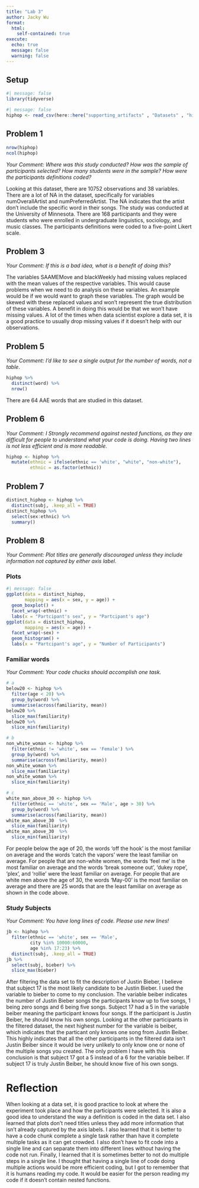 ```yaml
---
title: "Lab 3"
author: Jacky Wu
format: 
  html:
    self-contained: true
execute: 
  echo: true
  message: false
  warning: false
---
```


## Setup

```r
#| message: false
library(tidyverse)
```

```r
#| message: false
hiphop <- read_csv(here::here("supporting_artifacts" , "Datasets" , "hiphop.csv"))
```

## Problem 1

```r
nrow(hiphop)
ncol(hiphop)
```

*Your Comment: Where was this study conducted? How was the sample of participants selected? How many students were in the sample? How were the participants definitions coded?*

Looking at this dataset, there are 10752 observations and 38 variables. There are a lot of NA in the dataset, specifically for variables numOverallArtist and numPreferredArtist. The NA indicates that the artist don't include the specific word in their songs. The study was conducted at the University of Minnesota. There are 168 participants and they were students who were enrolled in undergraduate linguistics, sociology, and music classes. The participants definitions were coded to a five-point Likert scale.

## Problem 3

*Your Comment: If this is a bad idea, what is a benefit of doing this?*

The variables SAAMEMove and blackWeekly had missing values replaced with the mean values of the respective variables. This would cause problems when we need to do analysis on these variables. An example would be if we would want to graph these variables. The graph would be skewed with these replaced values and won't represent the true distribution of these variables. A benefit in doing this would be that we won't have missing values. A lot of the times when data scientist explore a data set, it is a good practice to usually drop missing values if it doesn't help with our observations.

## Problem 5

*Your Comment: I'd like to see a single output for the number of words, not a table*.

```r
hiphop %>% 
  distinct(word) %>% 
  nrow()
```

There are 64 AAE words that are studied in this dataset.

## Problem 6

*Your Comment: I Strongly recommend against nested functions, as they are difficult for people to understand what your code is doing. Having two lines is not less efficient and is more readable.*

```r
hiphop <- hiphop %>% 
  mutate(ethnic = ifelse(ethnic == 'white', "white", "non-white"),
         ethnic = as.factor(ethnic))
```

## Problem 7

```r
distinct_hiphop <- hiphop %>%
  distinct(subj, .keep_all = TRUE) 
distinct_hiphop %>% 
  select(sex:ethnic) %>% 
  summary()
```

## Problem 8

*Your Comment: Plot titles are generally discouraged unless they include information not captured by either axis label*.

### Plots

```r
#| message: false
ggplot(data = distinct_hiphop, 
       mapping = aes(x = sex, y = age)) +
  geom_boxplot() +
  facet_wrap(~ethnic) +
  labs(x = "Partcipant's sex", y = "Partcipant's age")
ggplot(data = distinct_hiphop, 
       mapping = aes(x = age)) +
  facet_wrap(~sex) +
  geom_histogram() +
  labs(x = "Partcipant's age", y = "Number of Participants")
```

### Familiar words

*Your Comment: Your code chucks should accomplish one task.*

```r
# a
below20 <- hiphop %>% 
  filter(age < 20) %>% 
  group_by(word) %>%
  summarise(across(familiarity, mean)) 
below20 %>% 
  slice_max(familiarity)
below20 %>% 
  slice_min(familiarity)
```

```r
# b
non_white_woman <- hiphop %>% 
  filter(ethnic != 'white', sex == 'Female') %>% 
  group_by(word) %>%
  summarise(across(familiarity, mean))
non_white_woman %>% 
  slice_max(familiarity)
non_white_woman %>% 
  slice_min(familiarity)
```

```r
# c
white_man_above_30 <- hiphop %>% 
  filter(ethnic == 'white', sex == 'Male', age > 30) %>% 
  group_by(word) %>%
  summarise(across(familiarity, mean))
white_man_above_30  %>% 
  slice_max(familiarity)
white_man_above_30  %>%
  slice_min(familiarity)
```

For people below the age of 20, the words 'off the hook' is the most familiar on average and the words 'catch the vapors' were the least familiar on average. For people that are non-white women, the words 'feel me' is the most familiar on average and the words 'break someone out', 'dukey rope', 'plex', and 'rollie' were the least familiar on average. For people that are white men above the age of 30, the words 'May-00' is the most familiar on average and there are 25 words that are the least familiar on average as shown in the code above.

### Study Subjects

*Your Comment: You have long lines of code. Please use new lines!*

```r
jb <- hiphop %>% 
  filter(ethnic == 'white', sex == 'Male', 
         city %in% 10000:60000, 
         age %in% 17:23) %>% 
  distinct(subj, .keep_all = TRUE) 
jb %>% 
  select(subj, bieber) %>% 
  slice_max(bieber)
```

After filtering the data set to fit the description of Justin Bieber, I believe that subject 17 is the most likely candidate to be Justin Bieber. I used the variable to bieber to come to my conclusion. The variable beiber indicates the number of Justin Bieber songs the participants know up to five songs, 1 being zero songs and 6 being five songs. Subject 17 had a 5 in the variable beiber meaning the participant knows four songs. If the participant is Justin Beiber, he should know his own songs. Looking at the other participants in the filtered dataset, the next highest number for the variable is beiber, which indicates that the particant only knows one song from Justin Beiber. This highly indicates that all the other participants in the filtered data isn't Justin Beiber since it would be ivery unlikely to only know one or none of the multiple songs you created. The only problem I have with this conclusion is that subject 17 got a 5 instead of a 6 for the variable beiber. If subject 17 is truly Justin Beiber, he should know five of his own songs.

# Reflection

When looking at a data set, it is good practice to look at where the experiment took place and how the participants were selected. It is also a good idea to understand the way a definition is coded in the data set. I also learned that plots don't need titles unless they add more information that isn't already captured by the axis labels. I also learned that it is better to have a code chunk complete a single task rather than have it complete multiple tasks as it can get crowded. I also don't have to fit code into a single line and can separate them into different lines without having the code not run. Finally, I learned that it is sometimes better to not do multiple steps in a single line. I thought that having a single line of code doing multiple actions would be more efficient coding, but I got to remember that it is humans reading my code. It would be easier for the person reading my code if it doesn't contain nested functions.
